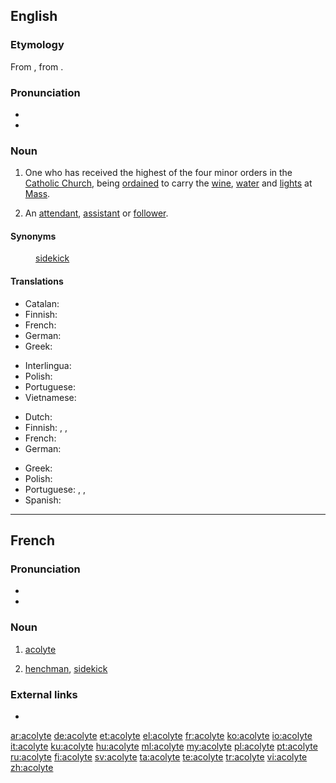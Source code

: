 ==English==
{{wikipedia}}

===Etymology===
From {{etyl|LL.|en}} {{m|la|acolythus}}, from {{etyl|grc|en}} {{m|grc|ἀκόλουθος||follower, attendant}}.

===Pronunciation===
* {{IPA|/ˈæ.kə.laɪt/|lang=en}}
* {{audio|en-us-acolyte.ogg|Audio (US)|lang=en}}

===Noun===
{{en-noun}}

# {{label|en|ecclesiastical}} One who has received the highest of the four minor orders in the [[Catholic Church]], being [[ordained]] to carry the [[wine]], [[water]] and [[lights]] at [[Mass]].
# An [[attendant]], [[assistant]] or [[follower]].

====Synonyms====
: {{sense|assistant}} [[sidekick]]

====Translations====
{{trans-top|Catholic church: highest of the minor orders; ordained to carry wine, water and lights at the Mass}}
* Catalan: {{t|ca|acòlit|m}}
* Finnish: {{t|fi|akolyytti}}
* French: {{t+|fr|acolyte}}
* German: {{t+|de|Akolyth|m}}
* Greek: {{t+|el|ακόλουθος|m|sc=Grek}}
{{trans-mid}}
* Interlingua: {{t|ia|acolyto}}
* Polish: {{t+|pl|akolita|m}}
* Portuguese: {{t+|pt|acólito|m}}
* Vietnamese: {{t|vi|chú giúp lễ}}
{{trans-bottom}}

{{trans-top|in general: assistant}}
* Dutch: {{t+|nl|helper}}
* Finnish: {{t+|fi|apulainen}}, {{t+|fi|avustaja}}, {{t+|fi|apuri}}
* French: {{t+|fr|acolyte|m|f}}
* German: {{t+|de|Gehilfe|m}}
{{trans-mid}}
* Greek: {{t+|el|βοηθός|m|sc=Grek}}
* Polish: {{t+|pl|akolita|m}}
* Portuguese: {{t+|pt|acólito|m}}, {{t+|pt|assistente|m|f}}, {{t+|pt|ajudante|m|f}}
* Spanish: {{t+|es|ayudante|m|f}}
{{trans-bottom}}

----

==French==

===Pronunciation===
* {{IPA|/a.kɔ.lit/|lang=fr}}
* {{audio|Fr-acolyte.ogg|Audio|lang=fr}}

===Noun===
{{fr-noun|m}}

# {{label|fr|religion}} [[#English|acolyte]]
# [[henchman]], [[sidekick]]

===External links===
* {{R:TLFi}}

[[ar:acolyte]]
[[de:acolyte]]
[[et:acolyte]]
[[el:acolyte]]
[[fr:acolyte]]
[[ko:acolyte]]
[[io:acolyte]]
[[it:acolyte]]
[[ku:acolyte]]
[[hu:acolyte]]
[[ml:acolyte]]
[[my:acolyte]]
[[pl:acolyte]]
[[pt:acolyte]]
[[ru:acolyte]]
[[fi:acolyte]]
[[sv:acolyte]]
[[ta:acolyte]]
[[te:acolyte]]
[[tr:acolyte]]
[[vi:acolyte]]
[[zh:acolyte]]